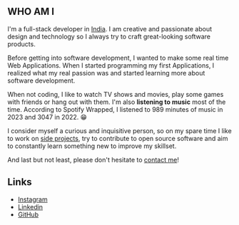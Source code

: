 ## WHO AM I

I'm a full-stack developer in [India](https://maps.app.goo.gl/JSbQSpLmKjax8Ghx5). I am creative and passionate about design and technology so I always try to craft great-looking software products.

Before getting into software development, I wanted to make some real time Web Applications. When I started programming my first Applications, I realized what my real passion was and started learning more about software development.

When not coding, I like to watch TV shows and movies, play some games with friends or hang out with them. I'm also **listening to music** most of the time. According to Spotify Wrapped, I listened to 989 minutes of music in 2023 and 3047 in 2022. 😁

I consider myself a curious and inquisitive person, so on my spare time I like to work on [side projects](/projects), try to contribute to open source software and aim to constantly learn something new to improve my skillset.

And last but not least, please don't hesitate to [contact me](/contact)!

## Links

- [Instagram](https://instagram.com/piyush.0191)
- [Linkedin](https://linkedin.com/in/piyushyadav0191)
- [GitHub](https://github.com/piyushyadav0191)
